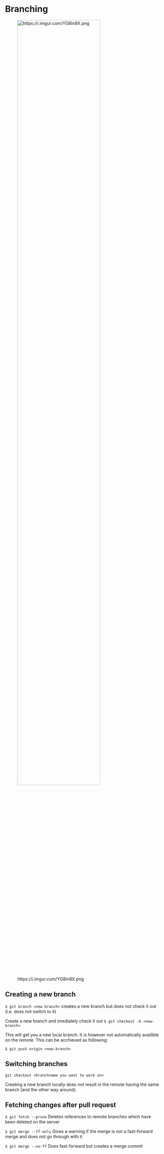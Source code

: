 # Branching{#branches}

![https://i.imgur.com/YG8In8X.png](img/branching.png){ width=80% } 

## Creating a new branch
`$ git branch <new branch>`
creates a new branch but does not check it out (i.e. does not switch to it)


Create a new branch and imediately check it out
`$ git checkout -b <new-branch>`

This will get you a new local branch. 
It is however not automatically availible on the remote.
This can be acchieved as following:

`$ git push origin <new-branch>`


## Switching branches
`git checkout <branchname you want to work on>`

Creating a new branch locally does not result in the remote having the same branch (and the other way around).

## Fetching changes after pull request

`$ git fetch --prune`
Deletes references to remote branches which have been deleted on the server


`$ git merge --ff-only`
Gives a warning if the merge is not a fast-forward merge and does not go through with it

`$ git merge --no-ff`
Does fast-forward but creates a merge commit 
